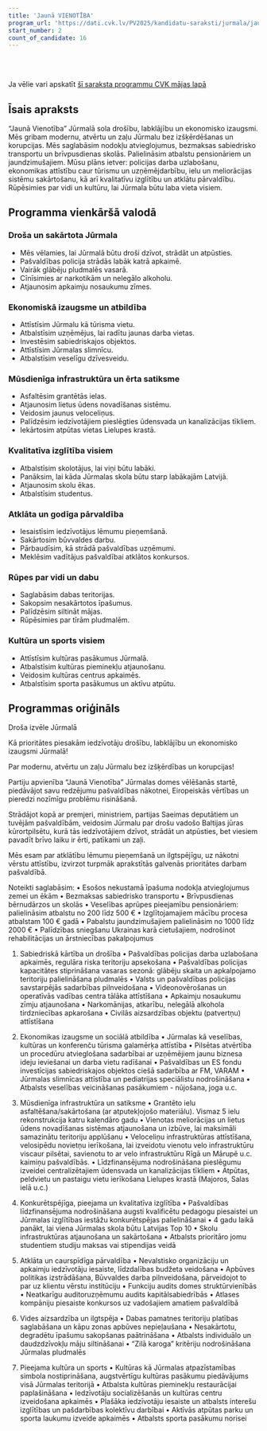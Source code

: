 ```yaml
---
title: 'Jaunā VIENOTĪBA'
program_url: 'https://dati.cvk.lv/PV2025/kandidatu-saraksti/jurmala/jauna-vienotiba'
start_number: 2
count_of_candidate: 16
---
```



<Badge text="Drošība un kārtība" variant="note" size="small" /> <Badge text="Ekonomiskā izaugsme" variant="note" size="small" /> <Badge text="Infrastruktūras attīstība" variant="note" size="small" /> <Badge text="Kvalitatīva izglītība" variant="note" size="small" /> <Badge text="Atklāta pārvaldība" variant="note" size="small" />

<br/><br/> 

<Card title='Šis ir mākslīga intelekta ģenerēts apraksts' icon='starlight'>
    Ja vēlie vari apskatīt <a href={frontmatter.program_url} target='_blank'>šī saraksta programmu CVK mājas lapā</a>
    </Card>

## Īsais apraksts

“Jaunā Vienotība” Jūrmalā sola drošību, labklājību un ekonomisko izaugsmi. Mēs gribam modernu, atvērtu un zaļu Jūrmalu bez izšķērdēšanas un korupcijas. Mēs saglabāsim nodokļu atvieglojumus, bezmaksas sabiedrisko transportu un brīvpusdienas skolās. Palielināsim atbalstu pensionāriem un jaundzimušajiem. Mūsu plāns ietver: policijas darba uzlabošanu, ekonomikas attīstību caur tūrismu un uzņēmējdarbību, ielu un meliorācijas sistēmu sakārtošanu, kā arī kvalitatīvu izglītību un atklātu pārvaldību. Rūpēsimies par vidi un kultūru, lai Jūrmala būtu laba vieta visiem.

## Programma vienkāršā valodā

### Droša un sakārtota Jūrmala
*   Mēs vēlamies, lai Jūrmalā būtu droši dzīvot, strādāt un atpūsties.
*   Pašvaldības policija strādās labāk katrā apkaimē.
*   Vairāk glābēju pludmalēs vasarā.
*   Cīnīsimies ar narkotikām un nelegālo alkoholu.
*   Atjaunosim apkaimju nosaukumu zīmes.

### Ekonomiskā izaugsme un atbildība
*   Attīstīsim Jūrmalu kā tūrisma vietu.
*   Atbalstīsim uzņēmējus, lai radītu jaunas darba vietas.
*   Investēsim sabiedriskajos objektos.
*   Attīstīsim Jūrmalas slimnīcu.
*   Atbalstīsim veselīgu dzīvesveidu.

### Mūsdienīga infrastruktūra un ērta satiksme
*   Asfaltēsim grantētās ielas.
*   Atjaunosim lietus ūdens novadīšanas sistēmu.
*   Veidosim jaunus veloceliņus.
*   Palīdzēsim iedzīvotājiem pieslēgties ūdensvada un kanalizācijas tīkliem.
*   Iekārtosim atpūtas vietas Lielupes krastā.

### Kvalitatīva izglītība visiem
*   Atbalstīsim skolotājus, lai viņi būtu labāki.
*   Panāksim, lai kāda Jūrmalas skola būtu starp labākajām Latvijā.
*   Atjaunosim skolu ēkas.
*   Atbalstīsim studentus.

### Atklāta un godīga pārvaldība
*   Iesaistīsim iedzīvotājus lēmumu pieņemšanā.
*   Sakārtosim būvvaldes darbu.
*   Pārbaudīsim, kā strādā pašvaldības uzņēmumi.
*   Meklēsim vadītājus pašvaldībai atklātos konkursos.

### Rūpes par vidi un dabu
*   Saglabāsim dabas teritorijas.
*   Sakopsim nesakārtotos īpašumus.
*   Palīdzēsim siltināt mājas.
*   Rūpēsimies par tīrām pludmalēm.

### Kultūra un sports visiem
*   Attīstīsim kultūras pasākumus Jūrmalā.
*   Atbalstīsim kultūras pieminekļu atjaunošanu.
*   Veidosim kultūras centrus apkaimēs.
*   Atbalstīsim sporta pasākumus un aktīvu atpūtu.

## Programmas oriģināls

Droša izvēle Jūrmalā

Kā prioritātes piesakām iedzīvotāju drošību, labklājību un ekonomisko izaugsmi Jūrmalā!

Par modernu, atvērtu un zaļu Jūrmalu bez izšķērdības un korupcijas!

Partiju apvienība “Jaunā Vienotība” Jūrmalas domes vēlēšanās startē, piedāvājot savu redzējumu pašvaldības nākotnei, Eiropeiskās vērtības un pieredzi nozīmīgu problēmu risināšanā.

Strādājot kopā ar premjeri, ministriem, partijas Saeimas deputātiem un tuvējām pašvaldībām, veidosim Jūrmalu par drošu vadošo Baltijas jūras kūrortpilsētu, kurā tās iedzīvotājiem dzīvot, strādāt un atpūsties, bet viesiem pavadīt brīvo laiku ir ērti, patīkami un zaļi.

Mēs esam par atklātību lēmumu pieņemšanā un ilgtspējīgu, uz nākotni vērstu attīstību, izvirzot turpmāk aprakstītās galvenās prioritātes darbam pašvaldībā.

Noteikti saglabāsim:
• Esošos nekustamā īpašuma nodokļa atvieglojumus zemei un ēkām
• Bezmaksas sabiedrisko transportu
• Brīvpusdienas bērnudārzos un skolās
• Veselības aprūpes pieejamību pensionāriem: palielināsim atbalstu no 200 līdz 500 €
• Izglītojamajiem mācību procesa atbalstam 100 € gadā
• Pabalstu jaundzimušajiem palielināsim no 1000 līdz 2000 €
• Palīdzības sniegšanu Ukrainas karā cietušajiem, nodrošinot rehabilitācijas un ārstniecības pakalpojumus

1. Sabiedriskā kārtība un drošība
• Pašvaldības policijas darba uzlabošana apkaimēs, regulāra riska teritoriju apsekošana
• Pašvaldības policijas kapacitātes stiprināšana vasaras sezonā: glābēju skaita un apkalpojamo teritoriju palielināšana pludmalēs
• Valsts un pašvaldības policijas savstarpējās sadarbības pilnveidošana
• Videonovērošanas un operatīvās vadības centra tālāka attīstīšana
• Apkaimju nosaukumu zīmju atjaunošana
• Narkomānijas, atkarību, nelegālā alkohola tirdzniecības apkarošana
• Civilās aizsardzības objektu (patvertņu) attīstīšana

2. Ekonomikas izaugsme un sociālā atbildība
• Jūrmalas kā veselības, kultūras un konferenču tūrisma galamērķa attīstība
• Pilsētas atvērtība un procedūru atvieglošana sadarbībai ar uzņēmējiem jaunu biznesa ideju ieviešanai un darba vietu radīšanai
• Pašvaldības un ES fondu investīcijas sabiedriskajos objektos ciešā sadarbība ar FM, VARAM
• Jūrmalas slimnīcas attīstība un pediatrijas speciālistu nodrošināšana
• Atbalsts veselības veicināšanas pasākumiem - nūjošana, joga u.c.


3. Mūsdienīga infrastruktūra un satiksme
• Grantēto ielu asfaltēšana/sakārtošana (ar atputekļojošo materiālu). Vismaz 5 ielu rekonstrukcija katru kalendāro gadu
• Vienotas meliorācijas un lietus ūdens novadīšanas sistēmas atjaunošana un izbūve, lai maksimāli samazinātu teritoriju applūšanu
• Veloceliņu infrastruktūras attīstīšana, velosipēdu novietņu ierīkošana, lai izveidotu vienotu velo infrastruktūru viscaur pilsētai, savienotu to ar velo infrastruktūru Rīgā un Mārupē u.c. kaimiņu pašvaldībās.
• Līdzfinansējuma nodrošināšana pieslēgumu izveidei centralizētajiem ūdensvada un kanalizācijas tīkliem
• Atpūtas, peldvietu un pastaigu vietu ierīkošana Lielupes krastā (Majoros, Salas ielā u.c.)

4. Konkurētspējīga, pieejama un kvalitatīva izglītība
• Pašvaldības līdzfinansējuma nodrošināšana augsti kvalificētu pedagogu piesaistei un Jūrmalas izglītības iestāžu konkurētspējas palielināšanai
• 4 gadu laikā panākt, lai viena Jūrmalas skola būtu Latvijas Top 10
• Skolu infrastruktūras atjaunošana un sakārtošana
• Atbalsts prioritāro jomu studentiem studiju maksas vai stipendijas veidā

5. Atklāta un caurspīdīga pārvaldība
• Nevalstisko organizāciju un apkaimju iedzīvotāju iesaiste, līdzdalības budžeta veidošana
• Apbūves politikas izstrādāšana, Būvvaldes darba pilnveidošana, pārveidojot to par uz klientu vērstu institūciju
• Funkciju audits domes struktūrvienībās
• Neatkarīgu auditoruzņēmumu audits kapitālsabiedrībās
• Atlases kompāniju piesaiste konkursos uz vadošajiem amatiem pašvaldībā

6. Vides aizsardzība un ilgtspēja
• Dabas pamatnes teritoriju platības saglabāšana un kāpu zonas apbūves nepieļaušana
• Nesakārtotu, degradētu īpašumu sakopšanas paātrināšana
• Atbalsts individuālo un daudzdzīvokļu māju siltināšanai
• “Zilā karoga” kritēriju nodrošināšana Jūrmalas pludmalēs

7. Pieejama kultūra un sports
• Kultūras kā Jūrmalas atpazīstamības simbola nostiprināšana, augstvērtīgu kultūras pasākumu piedāvājums visā Jūrmalas teritorijā
• Atbalsta kultūras pieminekļu restaurācijai paplašināšana
• Iedzīvotāju socializēšanās un kultūras centru izveidošana apkaimēs
• Plašāka iedzīvotāju iesaiste un atbalsts interešu izglītības un pašdarbības kolektīvu darbībai
• Aktīvās atpūtas parku un sporta laukumu izveide apkaimēs
• Atbalsts sporta pasākumu norisei
